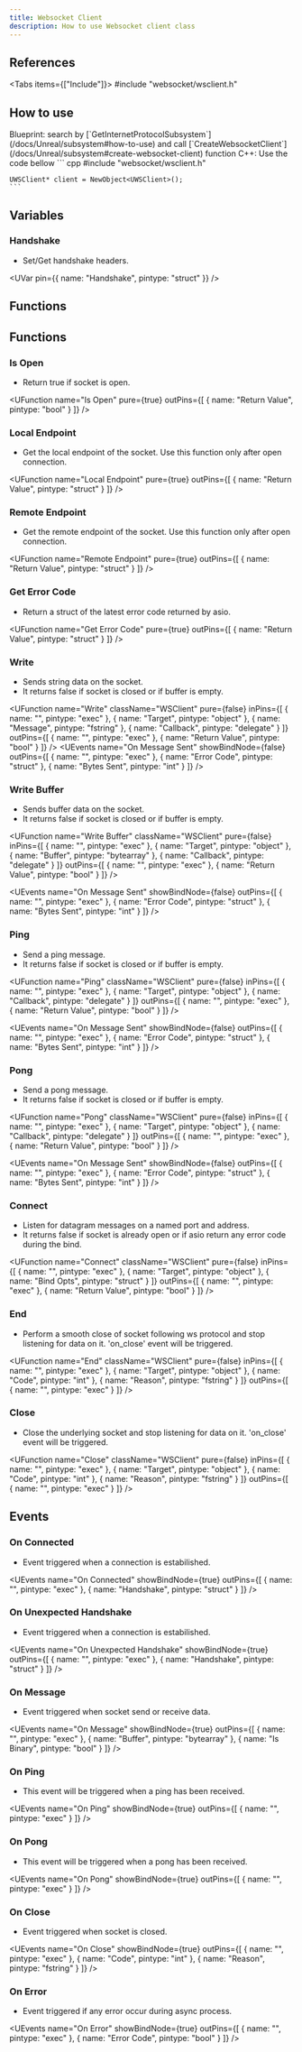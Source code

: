 ```yaml
---
title: Websocket Client
description: How to use Websocket client class
---
```



## References

<Tabs items={["Include"]}>
    <Tab value="Include">#include "websocket/wsclient.h"</Tab>
</Tabs>

## How to use

<Steps>
  <Step>
    Blueprint: search by [`GetInternetProtocolSubsystem`](/docs/Unreal/subsystem#how-to-use) and call [`CreateWebsocketClient`](/docs/Unreal/subsystem#create-websocket-client) function
  </Step>
  <Step>
    C++: Use the code bellow
    ``` cpp
    #include "websocket/wsclient.h"

    UWSClient* client = NewObject<UWSClient>();
    ```

  </Step>
</Steps>

## Variables

### Handshake

-   Set/Get handshake headers.

<UVar 
pin={{ name: "Handshake", pintype: "struct" }}
/>

## Functions

## Functions

### Is Open

-   Return true if socket is open.

<UFunction
  name="Is Open"
  pure={true}
  outPins={[
    { name: "Return Value", pintype: "bool" }
  ]}
/>

### Local Endpoint

-   Get the local endpoint of the socket. Use this function only after open connection.

<UFunction
  name="Local Endpoint"
  pure={true}
  outPins={[
    { name: "Return Value", pintype: "struct" }
  ]}
/>

### Remote Endpoint

-   Get the remote endpoint of the socket. Use this function only after open connection.

<UFunction
  name="Remote Endpoint"
  pure={true}
  outPins={[
    { name: "Return Value", pintype: "struct" }
  ]}
/>

### Get Error Code

-   Return a struct of the latest error code returned by asio.

<UFunction
  name="Get Error Code"
  pure={true}
  outPins={[
    { name: "Return Value", pintype: "struct" }
  ]}
/>

### Write

-   Sends string data on the socket.
-   It returns false if socket is closed or if buffer is empty.

<UFunction
  name="Write"
  className="WSClient"
  pure={false}
  inPins={[
    { name: "", pintype: "exec" },
    { name: "Target", pintype: "object" },
    { name: "Message", pintype: "fstring" },
    { name: "Callback", pintype: "delegate" }
  ]}
  outPins={[
    { name: "", pintype: "exec" },
    { name: "Return Value", pintype: "bool" }
  ]}
/>
<UEvents
  name="On Message Sent"
  showBindNode={false}
  outPins={[
    { name: "", pintype: "exec" },
    { name: "Error Code", pintype: "struct" },
    { name: "Bytes Sent", pintype: "int" }
  ]}
/>

### Write Buffer

-   Sends buffer data on the socket.
-   It returns false if socket is closed or if buffer is empty.

<UFunction
  name="Write Buffer"
  className="WSClient"
  pure={false}
  inPins={[
    { name: "", pintype: "exec" },
    { name: "Target", pintype: "object" },
    { name: "Buffer", pintype: "bytearray" },
    { name: "Callback", pintype: "delegate" }
  ]}
  outPins={[
    { name: "", pintype: "exec" },
    { name: "Return Value", pintype: "bool" }
  ]}
/>

<UEvents
  name="On Message Sent"
  showBindNode={false}
  outPins={[
    { name: "", pintype: "exec" },
    { name: "Error Code", pintype: "struct" },
    { name: "Bytes Sent", pintype: "int" }
  ]}
/>

### Ping

-   Send a ping message.
-   It returns false if socket is closed or if buffer is empty.

<UFunction
  name="Ping"
  className="WSClient"
  pure={false}
  inPins={[
    { name: "", pintype: "exec" },
    { name: "Target", pintype: "object" },
    { name: "Callback", pintype: "delegate" }
  ]}
  outPins={[
    { name: "", pintype: "exec" },
    { name: "Return Value", pintype: "bool" }
  ]}
/>

<UEvents
  name="On Message Sent"
  showBindNode={false}
  outPins={[
    { name: "", pintype: "exec" },
    { name: "Error Code", pintype: "struct" },
    { name: "Bytes Sent", pintype: "int" }
  ]}
/>

### Pong

-   Send a pong message.
-   It returns false if socket is closed or if buffer is empty.

<UFunction
  name="Pong"
  className="WSClient"
  pure={false}
  inPins={[
    { name: "", pintype: "exec" },
    { name: "Target", pintype: "object" },
    { name: "Callback", pintype: "delegate" }
  ]}
  outPins={[
    { name: "", pintype: "exec" },
    { name: "Return Value", pintype: "bool" }
  ]}
/>

<UEvents
  name="On Message Sent"
  showBindNode={false}
  outPins={[
    { name: "", pintype: "exec" },
    { name: "Error Code", pintype: "struct" },
    { name: "Bytes Sent", pintype: "int" }
  ]}
/>

### Connect

-   Listen for datagram messages on a named port and address.
-   It returns false if socket is already open or if asio return any error code during the bind.

<UFunction
  name="Connect"
  className="WSClient"
  pure={false}
  inPins={[
    { name: "", pintype: "exec" },
    { name: "Target", pintype: "object" },
    { name: "Bind Opts", pintype: "struct" }
  ]}
  outPins={[
    { name: "", pintype: "exec" },
    { name: "Return Value", pintype: "bool" }
  ]}
/>

### End

-   Perform a smooth close of socket following ws protocol and stop listening for data on it. 'on_close' event will be triggered.

<UFunction
  name="End"
  className="WSClient"
  pure={false}
  inPins={[
    { name: "", pintype: "exec" },
    { name: "Target", pintype: "object" },
    { name: "Code", pintype: "int" },
    { name: "Reason", pintype: "fstring" }
  ]}
  outPins={[
    { name: "", pintype: "exec" }
  ]}
/>

### Close

-   Close the underlying socket and stop listening for data on it. 'on_close' event will be triggered.

<UFunction
  name="Close"
  className="WSClient"
  pure={false}
  inPins={[
    { name: "", pintype: "exec" },
    { name: "Target", pintype: "object" },
    { name: "Code", pintype: "int" },
    { name: "Reason", pintype: "fstring" }
  ]}
  outPins={[
    { name: "", pintype: "exec" }
  ]}
/>

## Events

### On Connected

-   Event triggered when a connection is estabilished.

<UEvents
  name="On Connected"
  showBindNode={true}
  outPins={[
    { name: "", pintype: "exec" },
    { name: "Handshake", pintype: "struct" }
  ]}
/>

### On Unexpected Handshake

-   Event triggered when a connection is estabilished.

<UEvents
  name="On Unexpected Handshake"
  showBindNode={true}
  outPins={[
    { name: "", pintype: "exec" },
    { name: "Handshake", pintype: "struct" }
  ]}
/>

### On Message

-   Event triggered when socket send or receive data.

<UEvents
  name="On Message"
  showBindNode={true}
  outPins={[
    { name: "", pintype: "exec" },
    { name: "Buffer", pintype: "bytearray" },
    { name: "Is Binary", pintype: "bool" }
  ]}
/>

### On Ping

-   This event will be triggered when a ping has been received.

<UEvents
  name="On Ping"
  showBindNode={true}
  outPins={[
    { name: "", pintype: "exec" }
  ]}
/>

### On Pong

-   This event will be triggered when a pong has been received.

<UEvents
  name="On Pong"
  showBindNode={true}
  outPins={[
    { name: "", pintype: "exec" }
  ]}
/>

### On Close

-   Event triggered when socket is closed.

<UEvents
  name="On Close"
  showBindNode={true}
  outPins={[
    { name: "", pintype: "exec" },
    { name: "Code", pintype: "int" },
    { name: "Reason", pintype: "fstring" }
  ]}
/>

### On Error

-   Event triggered if any error occur during async process.

<UEvents
  name="On Error"
  showBindNode={true}
  outPins={[
    { name: "", pintype: "exec" },
    { name: "Error Code", pintype: "bool" }
  ]}
/>
